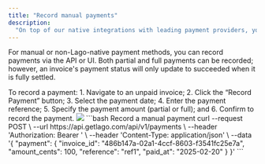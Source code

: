 ```yaml
---
title: "Record manual payments"
description:
  "On top of our native integrations with leading payment providers, you can also record manual payments."
---
```


For manual or non-Lago-native payment methods, you can record payments via the API or UI. 
Both partial and full payments can be recorded; however, an invoice's payment status will only update to succeeded when it is fully settled.

<Tabs>
  <Tab title="Dashboard">
    To record a payment:
      1. Navigate to an unpaid invoice;
      2. Click the “Record Payment” button;
      3. Select the payment date;
      4. Enter the payment reference;
      5. Specify the payment amount (partial or full); and
      6. Confirm to record the payment.

  <Frame caption="Record a manual payment">
    <img src="/guide/payments/images/record-payment.png" />
  </Frame>
  </Tab>
  <Tab title="API">
    <CodeGroup>
    ```bash Record a manual payment
      curl --request POST \
      --url https://api.getlago.com/api/v1/payments \
      --header 'Authorization: Bearer <token>' \
      --header 'Content-Type: application/json' \
      --data '{
      "payment": {
        "invoice_id": "486b147a-02a1-4ccf-8603-f3541fc25e7a",
        "amount_cents": 100,
        "reference": "ref1",
        "paid_at": "2025-02-20"
      }
    }'
    ```
    </CodeGroup>
  </Tab>
</Tabs>